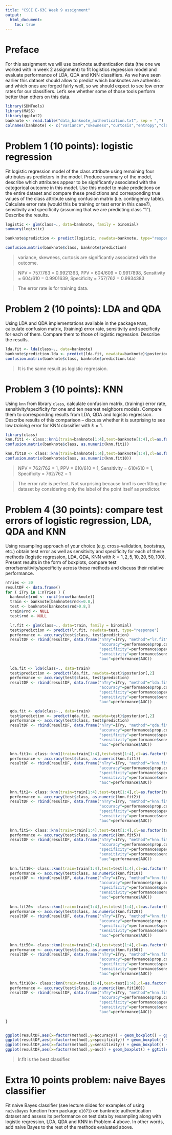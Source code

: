 ```yaml
---
title: "CSCI E-63C Week 9 assignment"
output:
  html_document:
    toc: true
---
```


# Preface

For this assignment we will use banknote authentication data (the one we worked with in week 2 assignment) to fit logistics regression model and evaluate performance of LDA, QDA and KNN classifiers.  As we have seen earlier this dataset should allow to predict which banknotes are authentic and which ones are forged fairly well, so we should expect to see low error rates for our classifiers.  Let's see whether some of those tools perform better than others on this data.

```r
library(SDMTools)
library(MASS)
library(ggplot2)
banknote <- read.table("data_banknote_authentication.txt", sep = ",")
colnames(banknote) <- c("variance","skewness","curtosis","entropy","class")
```

# Problem 1 (10 points): logistic regression

Fit logistic regression model of the class attribute using remaining four attributes as predictors in the model.  Produce summary of the model, describe which attributes appear to be significantly associated with the categorical outcome in this model.  Use this model to make predictions on the entire dataset and compare these predictions and corresponding true values of the class attribute using confusion matrix (i.e. contingency table).  Calculate error rate (would this be training or test error in this case?), sensitivity and specificity (assuming that we are predicting class "1").  Describe the results.

```r
logistic <- glm(class~., data=banknote, family = binomial)
summary(logistic)

banknote$prediction <- predict(logistic, newdata=banknote, type="response")

confusion.matrix(banknote$class, banknote$prediction)
```

> variance, skewness, curtosis are significantly associated with the outcome. 

> NPV = 757/763 = 0.9921363, PPV = 604/609 = 0.9917898, Sensitivity = 604/610 = 0.9901639, Specificity = 757/762 = 0.9934383

> The error rate is for training data. 

# Problem 2 (10 points): LDA and QDA

Using LDA and QDA implementations available in the package `MASS`, calculate confusion matrix, (training) error rate, sensitivity and specificity for each of them.  Compare them to those of logistic regression.  Describe the results.

```r
lda.fit <- lda(class~., data=banknote)
banknote$prediction.lda <- predict(lda.fit, newdata=banknote)$posterior[,2]
confusion.matrix(banknote$class, banknote$prediction.lda)

```

> It is the same resuilt as logistic regression. 

# Problem 3 (10 points): KNN

Using `knn` from library `class`, calculate confusion matrix, (training) error rate, sensitivity/specificity for  one and ten nearest neighbors models.  Compare them to corresponding results from LDA, QDA and logistic regression. Describe results of this comparison -- discuss whether it is surprising to see low *training* error for KNN classifier with $k=1$.

```r
library(class)
knn.fit1 <- class::knn1(train=banknote[1:4],test=banknote[1:4],cl=as.factor(banknote$class))
confusion.matrix(banknote$class, as.numeric(knn.fit1))

knn.fit10 <- class::knn(train=banknote[1:4],test=banknote[1:4],cl=as.factor(banknote$class),k=10, prob=TRUE)
confusion.matrix(banknote$class, as.numeric(knn.fit10))

```

> NPV = 762/762 = 1, PPV = 610/610 = 1, Sensitivity = 610/610 = 1, Specificity = 762/762 = 1

> The error rate is perfect. Not surprising because knn1 is overfitting the dataset by considering only the label of the point itself as predictor. 

# Problem 4 (30 points): compare test errors of logistic regression, LDA, QDA and KNN

Using resampling approach of your choice (e.g. cross-validation, bootstrap, etc.) obtain test error as well as sensitivity and specificity for each of these methods (logistic regression, LDA, QDA, KNN with $k=1,2,5,10,20,50,100$).  Present results in the form of boxplots, compare test error/sensitivity/specificity across these methods and discuss their relative performance.

```r
nTries <- 30
resultDF <- data.frame()
for ( iTry in 1:nTries ) {
  banknote$rnd <- runif(nrow(banknote))
  train <- banknote[banknote$rnd<=0.8,]
  test <- banknote[banknote$rnd>0.8,]
  train$rnd <- NULL
  test$rnd <- NULL

  lr.fit <- glm(class~., data=train, family = binomial)
  test$prediction <- predict(lr.fit, newdata=test, type="response")
  performance <- accuracy(test$class, test$prediction)
  resultDF <- rbind(resultDF, data.frame("nTry"=iTry, "method"="lr.fit", 
                                         "accuracy"=performance$prop.correct,
                                         "specificity"=performance$specificity,
                                         "sensitivity"=performance$sensitivity,
                                         "auc"=performance$AUC))
  
  lda.fit <- lda(class~., data=train)
  test$prediction <- predict(lda.fit, newdata=test)$posterior[,2]
  performance <- accuracy(test$class, test$prediction)
  resultDF <- rbind(resultDF, data.frame("nTry"=iTry, "method"="lda.fit", 
                                         "accuracy"=performance$prop.correct,
                                         "specificity"=performance$specificity,
                                         "sensitivity"=performance$sensitivity,
                                         "auc"=performance$AUC))

  qda.fit <- qda(class~., data=train)
  test$prediction <- predict(qda.fit, newdata=test)$posterior[,2]
  performance <- accuracy(test$class, test$prediction)
  resultDF <- rbind(resultDF, data.frame("nTry"=iTry, "method"="qda.fit", 
                                         "accuracy"=performance$prop.correct,
                                         "specificity"=performance$specificity,
                                         "sensitivity"=performance$sensitivity,
                                         "auc"=performance$AUC))

  knn.fit1<- class::knn1(train=train[1:4],test=test[1:4],cl=as.factor(train$class))
  performance <- accuracy(test$class, as.numeric(knn.fit1))
  resultDF <- rbind(resultDF, data.frame("nTry"=iTry, "method"="knn.fit1", 
                                         "accuracy"=performance$prop.correct,
                                         "specificity"=performance$specificity,
                                         "sensitivity"=performance$sensitivity,
                                         "auc"=performance$AUC))
  
  knn.fit2<- class::knn(train=train[1:4],test=test[1:4],cl=as.factor(train$class),k=2, prob=TRUE)
  performance <- accuracy(test$class, as.numeric(knn.fit2))
  resultDF <- rbind(resultDF, data.frame("nTry"=iTry, "method"="knn.fit2", 
                                         "accuracy"=performance$prop.correct,
                                         "specificity"=performance$specificity,
                                         "sensitivity"=performance$sensitivity,
                                         "auc"=performance$AUC))
  
  knn.fit5<- class::knn(train=train[1:4],test=test[1:4],cl=as.factor(train$class),k=5, prob=TRUE)
  performance <- accuracy(test$class, as.numeric(knn.fit5))
  resultDF <- rbind(resultDF, data.frame("nTry"=iTry, "method"="knn.fit5", 
                                         "accuracy"=performance$prop.correct,
                                         "specificity"=performance$specificity,
                                         "sensitivity"=performance$sensitivity,
                                         "auc"=performance$AUC))
  
  knn.fit10<- class::knn(train=train[1:4],test=test[1:4],cl=as.factor(train$class),k=10, prob=TRUE)
  performance <- accuracy(test$class, as.numeric(knn.fit10))
  resultDF <- rbind(resultDF, data.frame("nTry"=iTry, "method"="knn.fit10", 
                                         "accuracy"=performance$prop.correct,
                                         "specificity"=performance$specificity,
                                         "sensitivity"=performance$sensitivity,
                                         "auc"=performance$AUC))
  
  knn.fit20<- class::knn(train=train[1:4],test=test[1:4],cl=as.factor(train$class),k=20, prob=TRUE)
  performance <- accuracy(test$class, as.numeric(knn.fit20))
  resultDF <- rbind(resultDF, data.frame("nTry"=iTry, "method"="knn.fit20", 
                                         "accuracy"=performance$prop.correct,
                                         "specificity"=performance$specificity,
                                         "sensitivity"=performance$sensitivity,
                                         "auc"=performance$AUC))
  
  knn.fit50<- class::knn(train=train[1:4],test=test[1:4],cl=as.factor(train$class),k=50, prob=TRUE)
  performance <- accuracy(test$class, as.numeric(knn.fit50))
  resultDF <- rbind(resultDF, data.frame("nTry"=iTry, "method"="knn.fit50", 
                                         "accuracy"=performance$prop.correct,
                                         "specificity"=performance$specificity,
                                         "sensitivity"=performance$sensitivity,
                                         "auc"=performance$AUC))
  
  knn.fit100<- class::knn(train=train[1:4],test=test[1:4],cl=as.factor(train$class),k=100, prob=TRUE)
  performance <- accuracy(test$class, as.numeric(knn.fit100))
  resultDF <- rbind(resultDF, data.frame("nTry"=iTry, "method"="knn.fit100", 
                                         "accuracy"=performance$prop.correct,
                                         "specificity"=performance$specificity,
                                         "sensitivity"=performance$sensitivity,
                                         "auc"=performance$AUC))
  
}


ggplot(resultDF,aes(x=factor(method),y=accuracy)) + geom_boxplot() + ggtitle("accuracy")
ggplot(resultDF,aes(x=factor(method),y=specificity)) + geom_boxplot() + ggtitle("specificity")
ggplot(resultDF,aes(x=factor(method),y=sensitivity)) + geom_boxplot() + ggtitle("sensitivity")
ggplot(resultDF,aes(x=factor(method),y=auc)) + geom_boxplot() + ggtitle("auc")

```

> lr.fit is the best classifier. 

# Extra 10 points problem: naive Bayes classifier

Fit naive Bayes classifier (see lecture slides for examples of using `naiveBayes` function from package `e1071`) on banknote authentication dataset and assess its performance on test data by resampling along with logistic regression, LDA, QDA and KNN in Problem 4 above.  In other words, add naive Bayes to the rest of the methods evaluated above. 